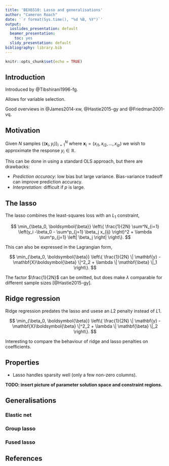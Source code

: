 ```yaml
---
title: 'BEX6510: Lasso and generalisations'
author: "Cameron Roach"
date: '`r format(Sys.time(), "%d %B, %Y")`'
output:
  ioslides_presentation: default
  beamer_presentation:
    toc: yes
  slidy_presentation: default
bibliography: library.bib
---
```


```r
knitr::opts_chunk$set(echo = TRUE)
```


## Introduction

Introduced by @Tibshirani1996-fg.

Allows for variable selection.

Good overviews in @James2014-xw, @Hastie2015-gy and @Friedman2001-vq.


## Motivation

Given $N$ samples $\left\{ (\mathbf{x}_i, y_i) \right\}_{i=1}^N$ where $\mathbf{x}_i = (x_{i1}, x_{i2}, \ldots, x_{ip})$ we wish to approximate the response $y_i \in \mathbb{R}$.

This can be done in using a standard OLS approach, but there are drawbacks:

* _Prediction accuracy_: low bias but large variance. Bias-variance tradeoff can improve prediction accuracy.
* _Interpretation_: difficult if $p$ is large.

## The lasso

The lasso combines the least-squares loss with an $L_1$ constraint,

$$
\min_{\beta_0, \boldsymbol{\beta}}  \left\{ 
  \frac{1}{2N} \sum^N_{i=1} \left(y_i -\beta_0 - \sum^p_{j=1} \beta_j x_{ij} \right)^2 +
  \lambda \sum^p_{j=1} \left| \beta_j \right|
\right\}.
$$

This can also be expressed in the Lagrangian form,

$$
\min_{\beta_0, \boldsymbol{\beta}}  \left\{ 
  \frac{1}{2N} \| \mathbf{y} - \mathbf{X}\boldsymbol{\beta} \|^2_2 + \lambda \| \mathbf{\beta} \|_1
\right\}.
$$

The factor $\frac{1}{2N}$ can be omitted, but does make $\lambda$ comparable for different sample sizes [@Hastie2015-gy].

## Ridge regression

Ridge regression predates the lasso and usese an $L2$ penalty instead of $L1$.

$$
\min_{\beta_0, \boldsymbol{\beta}}  \left\{ 
  \frac{1}{2N} \| \mathbf{y} - \mathbf{X}\boldsymbol{\beta} \|^2_2 + \lambda \| \mathbf{\beta} \|_2
\right\}.
$$

Interesting to compare the behaviour of ridge and lasso penalties on coefficients.

## Properties

* Lasso handles sparsity well (only a few non-zero columns).

__TODO: insert picture of parameter solution space and constraint regions.__

## Generalisations

### Elastic net

<!-- The lasso does not handle highly correlated variables well - unpredictable results in coefficient paths. -->

### Group lasso

### Fused lasso

## References {-}

